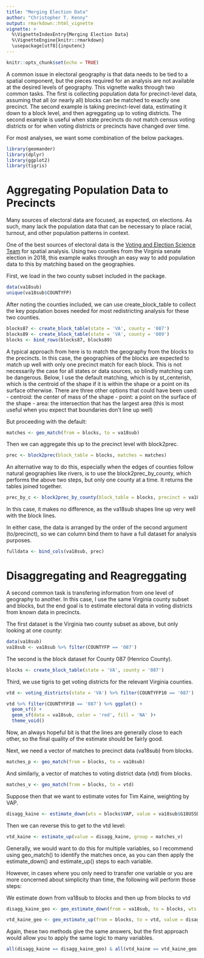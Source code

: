 ```yaml
---
title: "Merging Election Data"
author: "Christopher T. Kenny"
output: rmarkdown::html_vignette
vignette: >
  %\VignetteIndexEntry{Merging Election Data}
  %\VignetteEngine{knitr::rmarkdown}
  \usepackage[utf8]{inputenc}
---
```


```r
knitr::opts_chunk$set(echo = TRUE)
```

A common issue in electoral geography is that data needs to be tied to a spatial component, but the pieces required for an analysis are not available at the desired levels of geography. This vignette walks through two common tasks. The first is collecting population data for precinct-level data, assuming that all (or nearly all) blocks can be matched to exactly one precinct. The second example is taking precinct-level data, estimating it down to a block level, and then agreggating up to voting districts. The second example is useful when state precincts do not match census voting districts or for when voting districts or precincts have changed over time.


For most analyses, we want some combination of the below packages.

```r
library(geomander)
library(dplyr)
library(ggplot2)
library(tigris)
```


# Aggregating Population Data to Precincts

Many sources of electoral data are focused, as expected, on elections. As such, many lack the population data that can be necessary to place racial, turnout, and other population patterns in context.

One of the best sources of electoral data is the [Voting and Election Science Team](https://dataverse.harvard.edu/dataverse/electionscience) for spatial analysis. Using two counties from the Virginia senate election in 2018, this example walks through an easy way to add population data to this by matching based on the geographies.

First, we load in the two county subset included in the package.
```r
data(va18sub)
unique(va18sub$COUNTYFP)
```
After noting the counties included, we can use create_block_table to collect the key population boxes needed for most redistricting analysis for these two counties.

```r
blocks87 <- create_block_table(state = 'VA', county = '087')  
blocks89 <- create_block_table(state = 'VA', county = '089')  
blocks <- bind_rows(blocks87, blocks89)
```



A typical approach from here is to match the geography from the blocks to the precincts. In this case, the geographies of the blocks are expected to match up well with only one precinct match for each block. This is not necessarily the case for all states or data sources, so blindly matching can be dangerous. Below, I use the default matching, which is by st_centerish, which is the centroid of the shape if it is within the shape or a point on its surface otherwise. There are three other options that could have been used:
  - centroid: the center of mass of the shape
  - point: a point on the surface of the shape
  - area: the intersection that has the largest area (this is most useful when you expect that boundaries don't line up well)
  
But proceeding with the default:
```r
matches <- geo_match(from = blocks, to = va18sub)
```

Then we can aggregate this up to the precinct level with block2prec.
```r
prec <- block2prec(block_table = blocks, matches = matches)
```

An alternative way to do this, especially when the edges of counties follow natural geographies like rivers, is to use the block2prec_by_county, which performs the above two steps, but only one county at a time. It returns the tables joined together.

```r
prec_by_c <- block2prec_by_county(block_table = blocks, precinct = va18sub, precinct_county_fips = 'COUNTYFP')
```

In this case, it makes no difference, as the va18sub shapes line up very well with the block lines.

In either case, the data is arranged by the order of the second argument (to/precinct), so we can column bind them to have a full dataset for analysis purposes.

```r
fulldata <- bind_cols(va18sub, prec)
```


# Disaggregating and Reagreggating

A second common task is transfering information from one level of geography to another. In this case, I use the same Virginia county subset and blocks, but the end goal is to estimate electoral data in voting districts from known data in precincts.

The first dataset is the Virginia two county subset as above, but only looking at one county:
```r
data(va18sub)
va18sub <- va18sub %>% filter(COUNTYFP == '087')
```

The second is the block dataset for County 087 (Henrico County).
```r
blocks <- create_block_table(state = 'VA', county = '087')  
```

Third, we use tigris to get voting districts for the relevant Virginia counties.
```r
vtd <- voting_districts(state = 'VA') %>% filter(COUNTYFP10 == '087')
```


```r
vtd %>% filter(COUNTYFP10 == '087') %>% ggplot() +
  geom_sf() + 
  geom_sf(data = va18sub, color = 'red', fill = 'NA' )+
  theme_void()
```


Now, an always hopeful bit is that the lines are generally close to each other, so the final quality of the estimate should be fairly good. 

Next, we need a vector of matches to precinct data (va18sub) from blocks.
```r
matches_p <- geo_match(from = blocks, to = va18sub)
```

And similarly, a vector of matches to voting district data (vtd) from blocks.
```r
matches_v <- geo_match(from = blocks, to = vtd)
```


Suppose then that we want to estimate votes for Tim Kaine, weighting by VAP.

```r
disagg_kaine <- estimate_down(wts = blocks$VAP, value = va18sub$G18USSDKAI, group = matches_p)
```

Then we can reverse this to get to the vtd level:
```r
vtd_kaine <- estimate_up(value = disagg_kaine, group = matches_v)
```

Generally, we would want to do this for multiple variables, so I recommend using geo_match() to identify the matches once, as you can then apply the estimate_down() and estimate_up() steps to each variable.

However, in cases where you only need to transfer one variable or you are more concerned about simplicity than time, the following will perform those steps:

We estimate down from va18sub to blocks and then up from blocks to vtd
```r
disagg_kaine_geo <- geo_estimate_down(from = va18sub, to = blocks, wts = blocks$VAP, value = va18sub$G18USSDKAI)

vtd_kaine_geo <- geo_estimate_up(from = blocks, to = vtd, value = disagg_kaine_geo)
```


Again, these two methods give the same answers, but the first approach would allow you to apply the same logic to many variables.
```r
all(disagg_kaine == disagg_kaine_geo) & all(vtd_kaine == vtd_kaine_geo)
```
